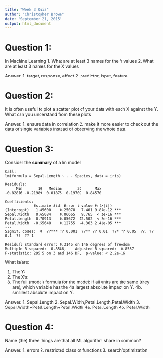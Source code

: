 ```yaml
---
title: "Week 3 Quiz"
author: "Christopher Brown"
date: "September 21, 2015"
output: html_document
---
```


# Question 1:

In Machine Learning 
1. What are at least 3 names for the Y values 
2. What are at least 3 names for the X values

Answer:
1. target, response, effect
2. predictor, input, feature


# Question 2:

It is often useful to plot a scatter plot of your data with each X against the Y. 
What can you understand from these plots

Answer:
1. ensure data in correlation 
2. make it more easier to check out the data of single variables instead of observing the whole data.


# Question 3: 

Consider the **summary** of a lm model: 

    Call:
    lm(formula = Sepal.Length ~ . - Species, data = iris)
    
    Residuals:
         Min       1Q   Median       3Q      Max 
    -0.82816 -0.21989  0.01875  0.19709  0.84570 
    
    Coefficients:
                 Estimate Std. Error t value Pr(>|t|)    
    (Intercept)   1.85600    0.25078   7.401 9.85e-12 ***
    Sepal.Width   0.65084    0.06665   9.765  < 2e-16 ***
    Petal.Length  0.70913    0.05672  12.502  < 2e-16 ***
    Petal.Width  -0.55648    0.12755  -4.363 2.41e-05 ***
    ---
    Signif. codes:  0  ??*** ?? 0.001  ??** ?? 0.01  ??* ?? 0.05  ??. ?? 0.1  ??  ?? 1
    
    Residual standard error: 0.3145 on 146 degrees of freedom
    Multiple R-squared:  0.8586,	Adjusted R-squared:  0.8557 
    F-statistic: 295.5 on 3 and 146 DF,  p-value: < 2.2e-16

What is/are:

1. The Y: 
2. The X's:
3. The full (model) formula for the model: 
If all units are the same (they are), which variable has the 
4a.largest absolute impact on Y.
4b. smallest absolute impact on Y.

Answer:
1. Sepal.Length
2. Sepal.Width,Petal.Length,Petal.Width
3. Sepal.Width+Petal.Length+Petal.Width
4a. Petal.Length 
4b. Petal.Width
  
  
# Question 4: 

Name (the) three things are that all ML algorithm share in common?

Answer:
1. errors
2. restricted class of functions
3. search/optimization

